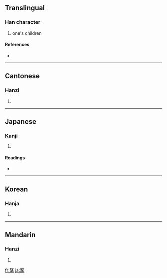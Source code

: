 ==Translingual==

===Han character===
{{Han char|rn=39|rad=子|as=05|sn=8|four=4740<sub>7</sub>|canj=女水弓木 (VEND)}}

# one's children

====References====
* {{Han ref|kx=0279.090|dkj=06967|dj=0548.010|hdz=21015.010|uh=5B65|ud=23397|bh=CC56|bd=52310}}

----

==Cantonese==

===Hanzi===
{{yue-hanzi|jyut=|y=nou4}}

# {{defn|Cantonese}}

----

==Japanese==

===Kanji===
{{ja-kanji|grade=|rs=子05}}

# {{defn|Japanese}}

====Readings====
* {{ja-readings|on=[[ど]] (do), [[ぬ]] (nu)|kun=[[つまこ]] (tsumako)}}

----

==Korean==

===Hanja===
{{ko-hanja|hangeul=노|rv=no|mr=no}}

# {{defn|Korean}}

----

==Mandarin==

===Hanzi===
{{cmn-hanzi|pin=[[nú]] ([[nu2]])|wg=nu<sup>2</sup>}}

# {{defn|Mandarin}}

[[fr:孥]]
[[ja:孥]]